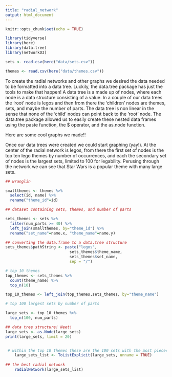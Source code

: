 ```yaml
---
title: "radial_network"
output: html_document
---
```


```r
knitr::opts_chunk$set(echo = TRUE)
```

```r
library(tidyverse)
library(here)
library(data.tree)
library(networkD3)
```

```r
sets <- read.csv(here("data/sets.csv"))

themes <- read.csv(here("data/themes.csv"))
```

To create the radial networks and other graphs we desired the data needed to be formatted into a data tree.  Luckily, the data.tree package has just the tools to make that happen! A data tree is a made up of nodes, where each node is a data structure consisting of a value.  In a couple of our data trees the ‘root’ node is legos and then from there the ‘children’ nodes are themes, sets, and maybe the number of parts. The data tree is non linear in the sense that none of the  ‘child’ nodes can point back to the ‘root’ node.  The data.tree package allowed us to easily create these nested data frames using the paste function, the $ operator, and the as.node function. 

Here are some cool graphs we made!! 

Once our data trees were created we could start graphing (yay!). At the center of the radial network is legos, from there the first set of nodes is the top ten lego themes by number of occurrences, and each the secondary set of nodes is the largest sets, limited to 100 for legability. Perusing through the network we can see that Star Wars is a popular theme with many large sets. 


```r
## wranglin 

smallthemes <- themes %>%
  select(id, name) %>%
  rename("theme_id"=id)

## dataset containing sets, themes, and number of parts 

sets_themes <- sets %>%
  filter(num_parts >= 40) %>%
  left_join(smallthemes, by="theme_id") %>%
  rename("set_name"=name.x, "theme_name"=name.y)


```

```r
## converting the data.frame to a data.tree structure
sets_themes$pathString <- paste("legos", 
                            sets_themes$theme_name,  
                            sets_themes$set_name,
                            sep = "/")
```


```r
# top 10 themes 
top_themes <- sets_themes %>%
  count(theme_name) %>% 
  top_n(10)

top_10_themes <- left_join(top_themes,sets_themes, by="theme_name")

# top 100 largest sets by number of parts 

large_sets <- top_10_themes %>%
  top_n(100, num_parts)
```

```r
## data tree structure! Neet!
large_sets <- as.Node(large_sets) 
print(large_sets, limit = 20)


 # within the top 10 themes these are the 100 sets with the most pieces. 
    large_sets_list <- ToListExplicit(large_sets, unname = TRUE)
    
## the best radial network 
    radialNetwork(large_sets_list)
```